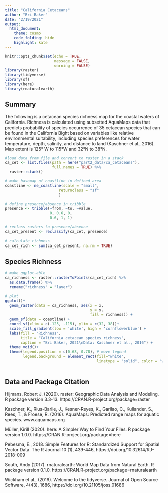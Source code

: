 ```yaml
---
title: "California Cetaceans"
author: "Bri Baker"
date: "2/19/2021"
output: 
  html_document:
    theme: cosmo
    code_folding: hide
    highlight: kate
---
```


```r
knitr::opts_chunk$set(echo = TRUE,
                      message = FALSE,
                      warning = FALSE)
library(raster)
library(tidyverse)
library(sf)
library(here)
library(rnaturalearth)

```

## Summary

The following is a cetacean species richness map for the coastal waters of California. Richness is calculated using subsetted AquaMaps data that predicts probability of species occurrence of 35 cetacean species that can be found in the California Bight based on variables like relative environmental suitability, including species preferences for water temperature, depth, salinity, and distance to land (Kaschner et al., 2016). Map extent is 125° W to 115°W and 32°N to 38°N.  



```r

#load data from file and convert to raster in a stack
ca_cet <- list.files(path = here("part2_data/ca_cetaceans"),
                     full.names = TRUE) %>% 
  raster::stack()

```

```r
# make basemap of coastline in defined area
coastline <- ne_coastline(scale = "small",
                        returnclass = "sf"
                        )

```
```r
# define presence/absence in tribble
presence <- tribble(~from, ~to, ~value,
                    0, 0.6, 0,
                    0.6, 1, 1)

# reclass rasters to presence/absence
ca_cet_present <- reclassify(ca_cet, presence)
  
# calculate richness
ca_cet_rich <- sum(ca_cet_present, na.rm = TRUE)

```

## Species Richness

```r
# make ggplot-able
ca_richness <- raster::rasterToPoints(ca_cet_rich) %>%
  as.data.frame() %>% 
  rename("richness" = "layer")

# plot
ggplot()+
  geom_raster(data = ca_richness, aes(x = x, 
                                      y = y, 
                                      fill = richness)) +
  geom_sf(data = coastline) +
  coord_sf(xlim = c(-125, -115), ylim = c(32, 38))+
  scale_fill_gradient(low = 'white', high = 'cornflowerblue') +
  labs(fill = "Richness",
       title = "California cetacean species richness",
       caption = "Bri Baker, 2021\nData: Kaschner et al., 2016") +
  theme_void()+
  theme(legend.position = c(0.68, 0.78), # move legend
        legend.background = element_rect(fill="white", 
                                         linetype = "solid", color = "whitesmoke"))
  

```


## Data and Package Citation

Hijmans, Robert J. (2020). raster: Geographic Data Analysis and Modeling. R package version 3.3-13.
  https://CRAN.R-project.org/package=raster

Kaschner, K., Rius-Barile, J., Kesner-Reyes, K., Garilao, C., Kullander, S., Rees, T., & Froese, R. (2016). AquaMaps: Predicted range maps for aquatic species. www.aquamaps.org

Müller, Kirill (2020). here: A Simpler Way to Find Your Files. R package version 1.0.0.
  https://CRAN.R-project.org/package=here

Pebesma, E., 2018. Simple Features for R: Standardized Support for Spatial Vector Data. The R Journal 10 (1), 439-446, https://doi.org/10.32614/RJ-2018-009

South, Andy (2017). rnaturalearth: World Map Data from Natural Earth. R package version 0.1.0.
  https://CRAN.R-project.org/package=rnaturalearth
  
Wickham et al., (2019). Welcome to the tidyverse. Journal of Open Source Software, 4(43), 1686,
  https://doi.org/10.21105/joss.01686
